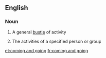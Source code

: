 ==English==

===Noun===
{{en-noun|head=[[coming#Noun|coming]] and [[going#Noun|going]]|comings and goings}}

# A general [[bustle]] of activity
# {{context|in the plural}} The activities of a specified person or group

[[et:coming and going]]
[[fr:coming and going]]